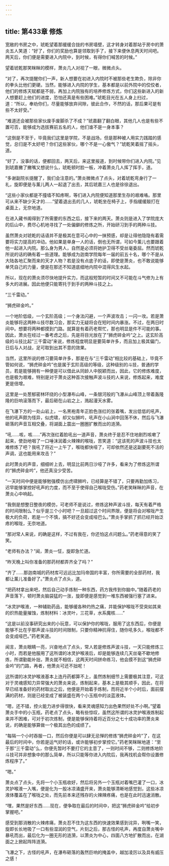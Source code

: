 ```yaml
---
---
---
```

title: 第433章 修炼
---



宽敞的书房之中，琥乾望着那缓缓合拢的书房墙壁，这才转身对着那站于房中的萧炎五人笑道：“好了，你们的奖励也算是领取到手了，接下来便休息两天时间吧。两天后，你们便是需要进入内院中，到时候，有得你们喊苦的时候。”

望着琥乾那笑眯眯的模样，萧炎几人对视了一眼，微微点头。

“对了，再次提醒你们一声，新人想要在初进入内院时不被那些老生欺负，除非你的拳头比他们更硬。当然，能够进入内院的学生，基本都是以前外院中的佼佼者，他们的修炼天赋都是不弱，再加上内院独有的培养修炼方式，你们这些新进入的新人想要赶上他们的进度，恐怕还真是有些困难。”琥乾目光在五人身上扫过，道：“所以，奉劝你们，尽量能够放弃间隙，彼此合作，不然的话，那后果可是有些不太好受。”

“难道还会被那些家伙废手废脚杀了不成？”琥嘉翻了翻白眼，其他几人也是有些不置可否，能够成为选拔赛前五名的人，他们谁不是一身本事？

“这倒是不至于，毕竟我们这里是学院，不是战场，但是那种被人用实力践踏的感觉，总归是不太好吧？你们这些家伙，哪个不是一心傲气？”琥乾笑着摇了摇头，道。

“好了，没事的话，便都回去，两天后，来这里报道，到时候带你们进入内院。”见到琥嘉撇了撇嘴又想说什么，琥乾顿时脸一板，冲着萧炎几人挥了挥手，道。

“多谢副院长提醒了，我们会注意的。”萧炎微微点了点头，对着琥乾弯身行了一礼，旋即便是与薰儿两人一起退了出去，其后琥嘉三人也是徐徐退出。

“这些小家伙都是不撞墙不知疼啊，等们进入内院便知道那里生存的艰难咯。那里可从来不缺少天才的……”望着退出去的几人，琥乾坐在椅子上，手指缓缓敲打在桌面上，无奈地道。

在进入藏书阁得到了所需要的东西之后，接下来的两天。萧炎则是进入了学院庞大的后山中，费尽心机地寻找了一处偏僻的修炼之所，开始研习到手的两种斗技。

虽然萧炎对琥乾的话语并不是极其在意可心中的一抹预感，却是让得他隐隐有着需要将实力提高的冲动。他如果是单身一人的话，倒也无所谓，可如今薰儿也要跟着他一起进入内院。那么身为男人，自然是必须将她护卫得不受丝毫委屈。然而琥乾所说的话的确有着一些道理。能够成为迦南学院每年一届的前五十名，哪个不是从大陆各地汇聚而来的天才人物？若是没有点底子的话，即使是萧炎，也不敢说能够单凭自己的力量，便是在那还不知道底细地内院中混得风生水起。

所以，现在的萧炎须尽快地提升实力，而这般短暂的时间又不可能在斗气修为上有多大的进展。因此他便只能寄托于到手的两种斗技之上。

“三千雷动。”

“狮虎碎金吟。”

一个地阶低级，一个玄阶高级；一个身法闪避，一个声波攻击；一闪一攻。若是萧炎能够将这两种斗技尽数习会，那实力无疑将会在短时间内暴涨。不过，在两日时间中。想要将两种都摸到门路。就算是有着药老帮忙，那也明显是件不可能的事。因此，萧炎在经过一番考虑之后，先是将目光放在了“狮虎碎金吟”之上。这玄阶高级的斗技比起“三千雷动”来说，修炼程度明显是要简单许多，而且加上极其偏门，日后与人对战，足可取到出其不意的效果。

当然，这里所说的修习要简单许多，那是在与“三千雷动”相比较的基础上，毕竟不管如何说，“狮虎碎金吟”也是属于玄阶高级的等级，这种级别的斗技，普通的学员，若是能够拥有一种便是可以借此从同龄人中脱颖而出，因此，它的修炼难度，也是极为艰难，特别是对于萧炎这种首次接触声波斗技的人来说，修炼起来，难度更是倍增。

这里是一处葱郁密林环绕的小型瀑布山峰，一条银河般的飞瀑从山峰顶上带着轰隆隆的巨响滚落而下，最后砸在山岩之上，溅起漫天水雾。

在飞瀑下方的一处山岩上，一名黑袍青年正脸色涨红的张着嘴，发出低低的吼声，他的吼声颇为怪异，似虎啸，却又似狮吟，吼声在小山涧中回荡不休，然后与飞瀑砸落的声音互相交叠，将湖面上震出一圈圈扩散而出的涟漪。

“吼……咳，咳……”再次涨红着脸吼出一道声音，萧炎终于是忍不住地剧烈咳嗽了起来，使劲地咽了一口唾沫润着火辣辣的喉咙，苦笑道：“这该死的声波斗技也太难修炼了吧？我吼了将近一上午了，喉咙都快哑了，可却依然还是这副要死不活的声调，这也能用来攻击？”

此时萧炎的声音，细细听上去，明显比前两日沙哑了许多，看来为了修炼这所谓的“狮虎碎金吟”，他还真没少受苦。

“一天时间中便是能够勉强模仿出虎啸狮吟，已经算是不错了，只要再勤加练习，迟早能够掌控好吼声的力度，而不至于使得自己喉咙受伤。”药老笑眯眯的声音，在萧炎心中响起。

“我倒是想整日整夜的模仿，可老师不是说过，修炼这种声波斗技，每天有着严格的时间限制么？似乎是三个小时吧？一旦超过这个时间界限，便是将会对喉咙产生极大的负荷，若是一个不慎，搞不好还会变成哑巴么。”萧炎手掌抓了抓已经开始泛疼的喉咙，无奈地道。

“那对常人来说，的确是这样，不过有我在，你还怕这点问题么。”药老得意的笑了笑。

“老师有办法？”闻，萧炎一怔，旋即急忙道。

“昨天晚上叫你准备的那药材都弄齐全了吗？”

“齐了……那迦南城的药材库可远远比加玛帝国的丰富，你所需要的全部药材，我都让薰儿准备好了。”萧炎点了点头，道。

“把药材拿出来吧，然后自己动手炼制一种东西，药方我传到你脑中。”随着药老的声音落下，顿时萧炎脑袋猛的一涨，旋即便是感觉到一堆东西被强行塞了进来。

“冰灵护喉液，一种辅助药品，能够缓各种灼热之痛，并能保护喉咙不受突如其来的炽热能量摧蚀，炼制材料：冰灵叶，三花草，水系魔核……”

“这是以前没事研究出来的小玩意，可以保护你的喉咙，服用了这东西后，你便是能够不比在乎那声波斗技的时间限制，只要你精神抗得住，随你吼多久，喉咙都不会变成哑巴。”药老笑道。

闻言，萧炎眼睛一亮，兴奋地点了点头，常人若是修炼声波斗技，一天只能修炼三小时，而若是他服用了这所谓的冰灵护喉液后，却是能够连续几天丝毫不歇地修炼，所谓勤能补拙，萧炎就不相信，这两天时间拼命练习，他会摸不到这“狮虎碎金吟”的门路，再者，他萧炎可还不拙呢！

这所谓的冰灵护喉液基本上连丹药都算不上，虽然炼制细节上需要极其注意，可这对于灵魂感知力异常强大的萧炎来说，炼制起来，基本上是极其顺手，因此，在将早已经准备好的药材取出之后，他便是开始着手炼制，而将近半个小时后，面前摆满的药材，则是已经变成了被装盛在两个小玉瓶中的淡蓝液体。

“嗯，还不错，控火能力进步得很快，看来灵魂感知力出色果然好处不小啊。”望着萧炎手中的小玉瓶，药老点了点头，略有些惊叹，虽然这所谓的冰灵护喉液炼制起来并不困难，可对于初次炼制，便是能够保持着将近百分之七十成功率的萧炎来说，的确是能够算做一个极其出色的成绩了。

“每隔一个小时吞服一口，然后你便是可以肆无忌惮的修炼“狮虎碎金吟”了，在这最后的时间中，你若是运气好的话，或许能够初步掌控它。”药老笑眯眯地道：“至于那“三千雷动”么，你便先暂时不要打它的主意了，一则时间不够，二则修炼地阶斗技可并非想象中的那么简单，所以只能等你进入内院后，我再找机会帮你设置修炼程序了。”

“嗯。”

萧炎点了点头，先将一个小玉瓶收好，然后将另外一个玉瓶对着嘴巴灌了一口，冰灵护喉液一入嘴，便是化为一股冰凉涌盛开来，萧炎能够清晰地感觉到，这些冰凉液体覆盖在了喉咙之处，而先前本来还残存的火辣辣疼痛，也是在此时迅速消散。

“嘿，果然是好东西……现在，便争取在最后的时间中，把这“狮虎碎金吟”给初步掌握吧。”

感受到那消散的火辣疼痛，萧炎忍不住为这东西的快速效果感到诧异，咧嘴一笑，旋即长长地吸了一口有些湿润的空气，片刻之后，那古怪的吼声，再度自萧炎嘴中暴吼而出，最后化为一圈无形的涟漪，以萧炎为中心，四面八方地扩散而出，在湖面之上掀起阵阵涟漪。

飞瀑之下，古怪的吼声，在瀑布砸落的轰然巨响的掩盖中，越加凌厉以及具有威压之感！